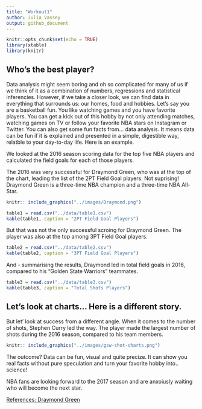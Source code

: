 ```yaml
---
title: "Workout1"
author: Julia Vassey
output: github_document
---
```


```r
knitr::opts_chunk$set(echo = TRUE)
library(xtable)
library(knitr)
```

## Who's the best player?
Data analysis might seem boring and oh so complicated for many of us if we think of it as a combination of numbers, regressions and statistical inferencies. However, if we take a closer look, we can find data in everything that surrounds us: our homes, food and hobbies. Let's say you are a basketball fun. You like watching games and you have favorite players. You can get a kick out of this hobby by not only attending matches, watching games on TV or follow your favorite NBA stars on Instagram or Twitter. You can also get some fun facts from... data analysis. It means data can be fun if it is explained and presented in a simple, digestible way, relatble to your day-to-day life. Here is an example. 

We looked at the 2016 season scoring data for the top five NBA players and calculated the field goals for each of those players. 

The 2016 was very successful for Draymond Green, who was at the top of the chart, leading the list of the 2PT Field Goal players. Not suprising! Draymond Green is a three-time NBA champion and a three-time NBA All-Star. 

```r
knitr:: include_graphics("../images/Draymond.png")


```

```r
table1 = read.csv("../data/table1.csv")
kable(table1, caption = "2PT Field Goal Players")
```

But that was not the only successful scroing for Draymond Green. The player was also at the top among 3PT Field Goal players.

```r
table2 = read.csv("../data/table2.csv")
kable(table2, caption = "3PT Field Goal Players")
```

And - summarising the results, Draymond led in total field goals in 2016, compared to his "Golden State Warriors" teammates.  

```r
table3 = read.csv("../data/table3.csv")
kable(table3, caption = "Total Shots Players")

```



## Let's look at charts... Here is a different story. 
But let' look at success from a different angle. When it comes to the number of shots, Stephen Curry led the way. The player made the largest number of shots during the 2016 season, compared to his team members. 



```r
knitr:: include_graphics("../images/gsw-shot-charts.png")


```

The outcome? Data can be fun, visual and quite precize. It can show you real facts without pure speculation and turn your favorite hobby into.. science!

NBA fans are looking forward to the 2017 season and are anxoiusly waiting who will become the next star. 

[References: Draymond Green](https://en.wikipedia.org/wiki/Draymond_Green)





